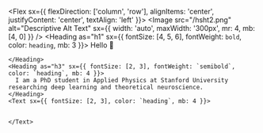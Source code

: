 
<Flex sx={{ flexDirection: ['column', 'row'], alignItems: 'center', justifyContent: 'center', textAlign: 'left' }}>
  <Image src="/hsht2.png" alt="Descriptive Alt Text" sx={{ width: 'auto', maxWidth: '300px', mr: 4, mb: [4, 0] }} />
  <Box>
    <Heading as="h1" sx={{ fontSize: [4, 5, 6], fontWeight: `bold`, color: `heading`, mb: 3 }}>
      Hello 👋
      <br />
      
    </Heading>
    <Heading as="h3" sx={{ fontSize: [2, 3], fontWeight: `semibold`, color: `heading`, mb: 4 }}>
      I am a PhD student in Applied Physics at Stanford University researching deep learning and theoretical neuroscience.
    </Heading>
    <Text sx={{ fontSize: [2, 3], color: `heading`, mb: 4 }}>
    
    
    </Text>
  </Box>
</Flex>
